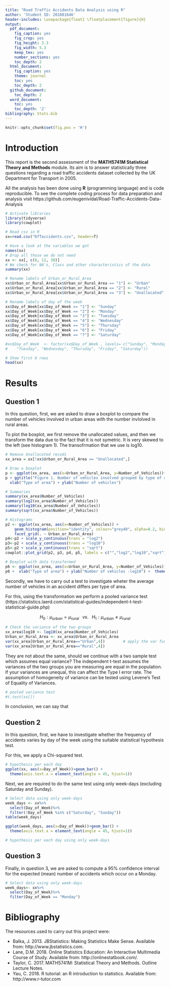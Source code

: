 ```yaml
---
title: "Road Traffic Accidents Data Analysis using R"
author: 'Student ID: 201081646'
header-includes: \usepackage{float} \floatplacement{figure}{H}
output:
  pdf_document:
    fig_caption: yes
    fig_crop: yes
    fig_height: 3.3
    fig_width: 5.3
    keep_tex: yes
    number_sections: yes
    toc_depth: 2
  html_document:
    fig_caption: yes
    theme: journal
    toc: yes
    toc_depth: 2
  github_document:
    toc_depth: 2
  word_document:
    toc: yes
    toc_depth: '2'
bibliography: Stats.bib
---
```


```r
knitr::opts_chunk$set(fig.pos = 'H')
```

# Introduction

This report is the second assessment of the **MATH5741M Statistical Theory and Methods** module. Its aim is to answer statistically three questions regarding a road traffic accidents dataset collected by the UK Department for Transport in 2005.

All the analysis has been done using **R** (programming language) and is code reproducible. To see the complete coding process for data preparation and analysis visit https://github.com/eugenividal/Road-Traffic-Accidents-Data-Analysis

```r
# Activate libraries
library(tidyverse)
library(cowplot)
```

```r
# Read csv in R
xx=read.csv("DfTaccidents.csv", header=T)
```

```r
# Have a look at the variables we got
names(xx)
# Drop all those we do not need
xx <- xx[, c(8, 11, 30)]
# We check for NA's, Class and other characteristics of the data
summary(xx)
```

```r
# Rename labels of Urban_or_Rural_Area
xx$Urban_or_Rural_Area[xx$Urban_or_Rural_Area == "1"] <- "Urban"
xx$Urban_or_Rural_Area[xx$Urban_or_Rural_Area == "2"] <- "Rural"
xx$Urban_or_Rural_Area[xx$Urban_or_Rural_Area == "3"] <- "Unallocated"

# Rename labels of day of the week
xx$Day_of_Week[xx$Day_of_Week == "1"] <- "Sunday"
xx$Day_of_Week[xx$Day_of_Week == "2"] <- "Monday"
xx$Day_of_Week[xx$Day_of_Week == "3"] <- "Tuesday"
xx$Day_of_Week[xx$Day_of_Week == "4"] <- "Wednesday"
xx$Day_of_Week[xx$Day_of_Week == "5"] <- "Thursday"
xx$Day_of_Week[xx$Day_of_Week == "6"] <- "Friday"
xx$Day_of_Week[xx$Day_of_Week == "7"] <- "Saturday"

#xx$Day_of_Week  <- factor(xx$Day_of_Week , levels= c("Sunday", "Monday", 
#    "Tuesday", "Wednesday", "Thursday", "Friday", "Saturday"))
```

```r
# Show first 6 rows
head(xx)
```

# Results

## Question 1

<!--(1)Draw a boxplot to compare the number of vehicles involved in an urban area, with the number involved in a rural area. (2) Explain why a transformation of the data may (or may not) be appropriate. Using your transformation (or not) (3) carry out a suitable test to investigate whether the average number of vehicles in an accident differs in urban and rural areas.-->

In this question, first, we are asked to draw a boxplot to compare the number of vehicles involved in urban areas with the number invlolved in rural areas.

To plot the boxplot, we first remove the unallocated values, and then we transform the data due to the fact that it is not symetric. It is very skewed to the left (see histogram 1). The transofrmation that we use is log10.

```r
# Remove Unallocated recods
xx_area = xx[!xx$Urban_or_Rural_Area == "Unallocated",]
```

```r
# Draw a boxplot
p <- ggplot(xx_area, aes(x=Urban_or_Rural_Area, y=Number_of_Vehicles))+geom_boxplot()
p + ggtitle("Figure 1. Number of vehicles involved grouped by type of area") +
  xlab("Type of area") + ylab("Number of vehicles")
```

```r
# Summaries
summary(xx_area$Number_of_Vehicles)
summary(log2(xx_area$Number_of_Vehicles))
summary(log10(xx_area$Number_of_Vehicles))
summary(sqrt(xx_area$Number_of_Vehicles))

# Histograms
p2 <- ggplot(xx_area, aes(x=Number_of_Vehicles)) +
    geom_histogram(position="identity", colour="grey40", alpha=0.2, bins = 10) +
    facet_grid(. ~ Urban_or_Rural_Area)
p4<-p2 + scale_y_continuous(trans = "log2")
p3<-p2 + scale_y_continuous(trans = "log10")
p5<-p2 + scale_y_continuous(trans = "sqrt")
cowplot::plot_grid(p2, p3, p4, p5, labels = c("","log2","log10","sqrt"), align = "h")
```

```r
# Boxplot with data transformed
p6 <- ggplot(xx_area, aes(x=Urban_or_Rural_Area, y=Number_of_Vehicles))+geom_boxplot()+scale_y_log10()
p6 +  xlab("Type of area") + ylab("Number of vehicles -log10") +  theme_minimal(base_size = 8)
```

Secondly, we have to carry out a test to investigate wheter the average number of vehicles in an accident differs per type of area.

For this, using the transformation we perform a pooled variance test  (https://statistics.laerd.com/statistical-guides/independent-t-test-statistical-guide.php)

$$H_{0}: \mu_{urban} = \mu_{rural}\;\;\;vs.\;\;\;H_{1}: \mu_{urban} \neq \mu_{rural}$$
```r
# Check the variance of the two groups
xx_area$log10 <- log10(xx_area$Number_of_Vehicles)
Urban_or_Rural_Area <- xx_area$Urban_or_Rural_Area
var(xx_area[Urban_or_Rural_Area=="Urban",4])        # apply the var function 
var(xx_area[Urban_or_Rural_Area=="Rural",4])
```

They are not about the same, should we continue with a two sample test which assumes equal variance? The independent t-test assumes the variances of the two groups you are measuring are equal in the population. If your variances are unequal, this can affect the Type I error rate. The assumption of homogeneity of variance can be tested using Levene's Test of Equality of Variances.

```r
# pooled variance test
#t.test(xx[])
```

In conclusion, we can say that

## Question 2

<!--Using a suitable statistical hypothesis test, investigate whether the frequency of accidents varies by day of the week. Repeat this test using only week-days (excuding Saturday and Sunday).-->

In this question, first, we have to investigate whether the frequency of accidents varies by day of the week using the suitable statistical hypothesis test.

For this, we apply a Chi-squared test.

```r
# hypothesis per each day
ggplot(xx, aes(x=Day_of_Week))+geom_bar() +
  theme(axis.text.x = element_text(angle = 45, hjust=1))
```

Next, we are required to do the same test using only week-days (excluding Saturday and Sunday).

```r
# Select data using only week-days
week_days <- xx%>%
  select(Day_of_Week)%>%
  filter(!Day_of_Week %in% c("Saturday", "Sunday"))
table(week_days)

ggplot(week_days, aes(x=Day_of_Week))+geom_bar() +
  theme(axis.text.x = element_text(angle = 45, hjust=1)) 

# hypothesis per each day using only week-days

```

## Question 3

<!--Compute a 95% confidence interval for the expected (mean) number of accidents which occur on a Monday. State your assumptions in computing this interval, and verify whether they are valid.-->

Finally, in question 3, we are asked to compute a 95% confidence interval for the expected (mean) number of accidents which occur on a Monday.

```r
# Select data using only week-days
week_days<- xx%>%
  select(Day_of_Week)%>%
  filter(Day_of_Week == "Monday")
```

# Bibliography

The resources used to carry out this project were:

- Balka, J. 2013. JBStatistics: Making Statistics Make Sense. Available from: http://www.jbstatistics.com.
- Lane, D.M. 2018. Online Statistics Education: An Interactive Multimedia Course of Study. Available from: http://onlinestatbook.com/.
- Taylor, C. 2017. MATH5741M: Statistical Theory and Methods. Outline Lecture Notes.
- Yau, C. 2018. R tutorial: an R introduction to statistics. Available from: http://www.r-tutor.com